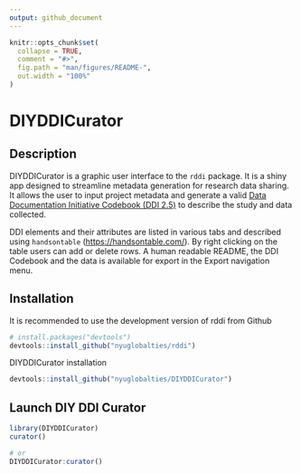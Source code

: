 ```yaml
---
output: github_document
---
```


<!-- README.md is generated from README.Rmd. Please edit that file -->

```r
knitr::opts_chunk$set(
  collapse = TRUE,
  comment = "#>",
  fig.path = "man/figures/README-",
  out.width = "100%"
)
```

# DIYDDICurator

## Description

DIYDDICurator is a graphic user interface to the `rddi` package. It is a
shiny app designed to streamline metadata generation for research data
sharing. It allows the user to input project metadata and generate a
valid [Data Documentation Initiative Codebook (DDI
2.5)](https://ddialliance.org/Specification/DDI-Codebook/2.5/) to
describe the study and data collected.

DDI elements and their attributes are listed in various tabs and
described using `handsontable` (<https://handsontable.com/>). By right
clicking on the table users can add or delete rows. A human readable
README, the DDI Codebook and the data is available for export in the
Export navigation menu.

## Installation

It is recommended to use the development version of rddi from Github

``` r
# install.packages("devtools")
devtools::install_github("nyuglobalties/rddi")
```

DIYDDICurator installation

``` r
devtools::install_github("nyuglobalties/DIYDDICurator")
```

## Launch DIY DDI Curator

``` r
library(DIYDDICurator)
curator()

# or
DIYDDICurator:curator()
```
